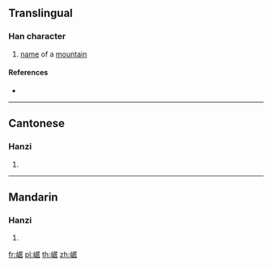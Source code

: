 ==Translingual==

===Han character===
{{Han char|rn=46|rad=山|as=08|sn=11|four=27264|canj=USJR|ids=⿰山居}}

# [[name]] of a [[mountain]]

====References====
* {{Han ref|kx=0313.170|dkj=08167|dj=0614.130|hdz=10784.020|uh=5D0C|ud=23820|bh=D4F9|bd=54521}}

----

==Cantonese==

===Hanzi===
{{yue-hanzi|jyut=[[geoi1]]|y=geui1}}

# {{defn|lang=yue|sort=山08}}

----

==Mandarin==

===Hanzi===
{{cmn-hanzi|pin=[[jū]] ([[ju1]])|wg=chü<sup>1</sup>}}

# {{defn|lang=cmn|sort=山08}}

[[fr:崌]]
[[pl:崌]]
[[th:崌]]
[[zh:崌]]